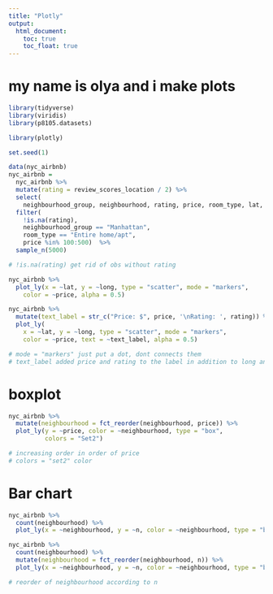 ```yaml
---
title: "Plotly"
output: 
  html_document:
    toc: true
    toc_float: true
---
```


# my name is olya and i make plots 

```r
library(tidyverse)
library(viridis)
library(p8105.datasets)

library(plotly)

```

```r
set.seed(1)

data(nyc_airbnb)
nyc_airbnb = 
  nyc_airbnb %>% 
  mutate(rating = review_scores_location / 2) %>%
  select(
    neighbourhood_group, neighbourhood, rating, price, room_type, lat, long) %>%
  filter(
    !is.na(rating), 
    neighbourhood_group == "Manhattan",
    room_type == "Entire home/apt",
    price %in% 100:500)  %>% 
  sample_n(5000)

# !is.na(rating) get rid of obs without rating
```

```r
nyc_airbnb %>% 
  plot_ly(x = ~lat, y = ~long, type = "scatter", mode = "markers",
    color = ~price, alpha = 0.5)

nyc_airbnb %>%
  mutate(text_label = str_c("Price: $", price, '\nRating: ', rating)) %>% 
  plot_ly(
    x = ~lat, y = ~long, type = "scatter", mode = "markers",
    color = ~price, text = ~text_label, alpha = 0.5)

# mode = "markers" just put a dot, dont connects them
# text_label added price and rating to the label in addition to long and lag
```

# boxplot
```r
nyc_airbnb %>% 
  mutate(neighbourhood = fct_reorder(neighbourhood, price)) %>% 
  plot_ly(y = ~price, color = ~neighbourhood, type = "box",
          colors = "Set2")

# increasing order in order of price
# colors = "set2" color
```

# Bar chart
```r
nyc_airbnb %>% 
  count(neighbourhood) %>% 
  plot_ly(x = ~neighbourhood, y = ~n, color = ~neighbourhood, type = "bar")

nyc_airbnb %>% 
  count(neighbourhood) %>% 
  mutate(neighbourhood = fct_reorder(neighbourhood, n)) %>% 
  plot_ly(x = ~neighbourhood, y = ~n, color = ~neighbourhood, type = "bar")

# reorder of neighbourhood according to n
```






